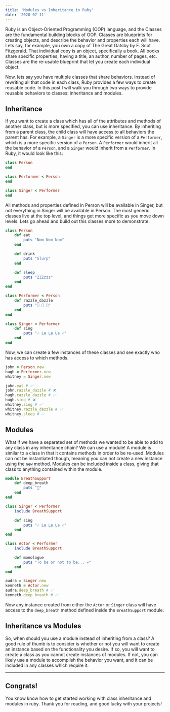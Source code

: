 ```yaml
---
title: 'Modules vs Inheritance in Ruby'
date: '2020-07-11'
---
```


Ruby is an Object-Oriented Programming (OOP) language, and the Classes are the fundamental building blocks of OOP. Classes are blueprints for creating objects, and describe the behavior and properties each will have. Lets say, for example, you own a copy of The Great Gatsby by F. Scot Fitzgerald. That individual copy is an object, specifically a book. All books share specific properties, having a title, an author, number of pages, etc. Classes are the re-usable blueprint that let you  create each individual object.

Now, lets say you have multiple classes that share behaviors. Instead of rewriting all that code in each class, Ruby provides a few ways to create reusable code. In this post I will walk you through two ways to provide reusable behaviors to classes: inheritance and modules.

## Inheritance

If you want to create a class which has all of the attributes and methods of another class, but is more specified, you can use inheritance. By inheriting from a parent class, the child class will have access to all behaviors the parent has. For example, a `Singer` is a more specific version of a `Performer`, which is a more specific version of a `Person`. A `Performer` would inherit all the behavior of a `Person`, and a `Singer` would inherit from a `Performer`. In Ruby, it would look like this:

```ruby
class Person
end

class Performer < Person
end

class Singer < Performer
end
```

All methods and properties defined in Person will be available in Singer, but not everything in Singer will be available in Person. The most generic classes live at the top level, and things get more specific as you move down levels. Lets go ahead and build out this classes more to demonstrate.

```ruby
class Person
    def eat
        puts "Nom Nom Nom"
    end

    def drink
        puts "Slurp"
    end

    def sleep
        puts "ZZZzzz"
    end
end

class Performer < Person
    def razzle_dazzle
        puts "🎉 🎉 🎉"
    end
end

class Singer < Performer
    def sing
        puts "🎶 La La La 🎶"
    end
end
```

Now, we can create a few instances of these classes and see exactly who has access to which methods.

```ruby
john = Person.new
hugh = Performer.new
whitney = Singer.new

john.eat # ✅
john.razzle_dazzle # ❌
hugh.razzle_dazzle # ✅
hugh.sing # ❌
whitney.sing # ✅
whitney.razzle_dazzle # ✅
whitney.sleep # ✅
```

## Modules

What if we have a separated set of methods we wanted to be able to add to any class in any inheritance chain? We can use a module! A module is similar to a class in that it contains methods in order to be re-used. Modules can not be instantiated though, meaning you can not create a new instance using the `new` method. Modules can be included inside a class, giving that class to anything contained within the module.

```ruby
module BreathSupport
    def deep_breath
        puts "💨"
    end
end

class Singer < Performer
    include BreathSupport

    def sing
        puts "🎶 La La La 🎶"
    end
end

class Actor < Performer
    include BreathSupport

    def monologue
        puts "To be or not to be... 💀"
    end
end

audra = Singer.new
kenneth = Actor.new
audra.deep_breath # ✅
kenneth.deep_breath # ✅
```

Now any instance created from either the `Actor` or `Singer` class will have access to the `deep_breath` method defined inside the `BreathSupport` module.

## Inheritance vs Modules

So, when should you use a module instead of inheriting from a class? A good rule of thumb is to consider is whether or not you will want to create an instance based on the functionality you desire. If so, you will want to create a class as you cannot create instances of modules.
If not, you can likely use a module to accomplish the behavior you want, and it can be included in any classes which require it.

---

## Congrats!

You know know how to get started working with class inheritance and modules in ruby. Thank you for reading, and good lucky with your projects!
